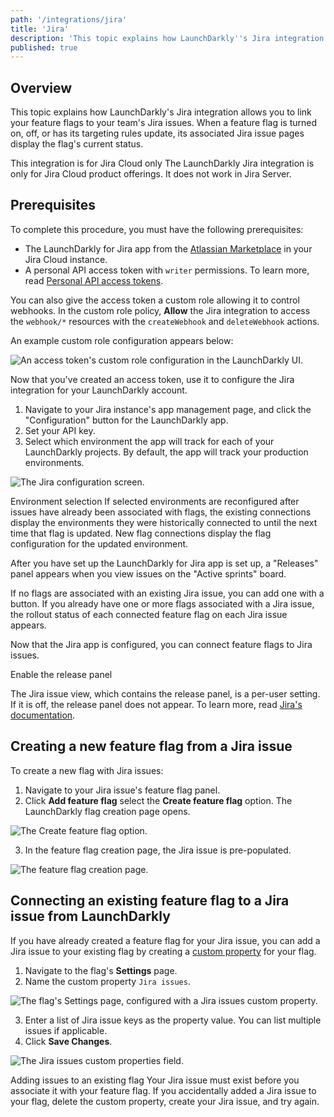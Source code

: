 ```yaml
---
path: '/integrations/jira'
title: 'Jira'
description: 'This topic explains how LaunchDarkly''s Jira integration allows you to link your feature flags to Jira issues.'
published: true
---
```


## Overview

This topic explains how LaunchDarkly's Jira integration allows you to link your feature flags to your team's Jira issues. When a feature flag is turned on, off, or has its targeting rules update, its associated Jira issue pages display the flag's current status.

<Callout intent="info">
  <CalloutTitle>This integration is for Jira Cloud only</CalloutTitle>
  <CalloutDescription>
    The LaunchDarkly Jira integration is only for Jira Cloud product offerings. It does not work in Jira Server.
  </CalloutDescription>
</Callout>

## Prerequisites

To complete this procedure, you must have the following prerequisites:

- The LaunchDarkly for Jira app from the [Atlassian Marketplace](https://marketplace.atlassian.com/apps/1219142/launchdarkly-for-jira?hosting=cloud&tab=overview) in your Jira Cloud instance.
- A personal API access token with `writer` permissions. To learn more, read [Personal API access tokens](/home/account-security/api-access-tokens).

You can also give the access token a custom role allowing it to control webhooks. In the custom role policy, **Allow** the Jira integration to access the `webhook/*` resources with the `createWebhook` and `deleteWebhook` actions.

An example custom role configuration appears below:

![An access token's custom role configuration in the LaunchDarkly UI.](../images/jira-create-access-token.png)

Now that you've created an access token, use it to configure the Jira integration for your LaunchDarkly account.

1. Navigate to your Jira instance's app management page, and click the "Configuration" button for the LaunchDarkly app.
2. Set your API key.
3. Select which environment the app will track for each of your LaunchDarkly projects. By default, the app will track your production environments.

![The Jira configuration screen.](../images/jira-configure-ld-integration.png)

<Callout intent="alert">
  <CalloutTitle>Environment selection</CalloutTitle>
  <CalloutDescription>
    If selected environments are reconfigured after issues have already been associated with flags, the existing
    connections display the environments they were historically connected to until the next time that flag is updated.
    New flag connections display the flag configuration for the updated environment.
  </CalloutDescription>
</Callout>

After you have set up the LaunchDarkly for Jira app is set up, a "Releases" panel appears when you view issues on the "Active sprints" board.

If no flags are associated with an existing Jira issue, you can add one with a button. If you already have one or more flags associated with a Jira issue, the rollout status of each connected feature flag on each Jira issue appears.

Now that the Jira app is configured, you can connect feature flags to Jira issues.

<Callout intent="info">
  <CalloutTitle>Enable the release panel</CalloutTitle>
  <CalloutDescription>

The Jira issue view, which contains the release panel, is a per-user setting. If it is off, the release panel does not appear. To learn more, read [Jira's documentation](https://confluence.atlassian.com/jiracorecloud/the-new-jira-issue-view-938040503.html).

</CalloutDescription>
</Callout>

## Creating a new feature flag from a Jira issue

To create a new flag with Jira issues:

1. Navigate to your Jira issue's feature flag panel.
2. Click **Add feature flag** select the **Create feature flag** option. The LaunchDarkly flag creation page opens.

![The Create feature flag option.](../images/jira-create-feature-flag.png)

3. In the feature flag creation page, the Jira issue is pre-populated.

![The feature flag creation page.](../images/jira-new-feature-flag.png)

## Connecting an existing feature flag to a Jira issue from LaunchDarkly

If you have already created a feature flag for your Jira issue, you can add a Jira issue to your existing flag by creating a [custom property](/home/advanced/custom-properties) for your flag.

1. Navigate to the flag's **Settings** page.
2. Name the custom property `Jira issues`.

![The flag's Settings page, configured with a `Jira issues` custom property.](../images/jira-custom-properties-dropdown.png)

3. Enter a list of Jira issue keys as the property value. You can list multiple issues if applicable.
4. Click **Save Changes**.

![The Jira issues custom properties field.](../images/jira-custom-properties-issues.png)

<Callout intent="alert">
  <CalloutTitle>Adding issues to an existing flag</CalloutTitle>
  <CalloutDescription>
    Your Jira issue must exist before you associate it with your feature flag. If you accidentally added a Jira issue to
    your flag, delete the custom property, create your Jira issue, and try again.
  </CalloutDescription>
</Callout>
